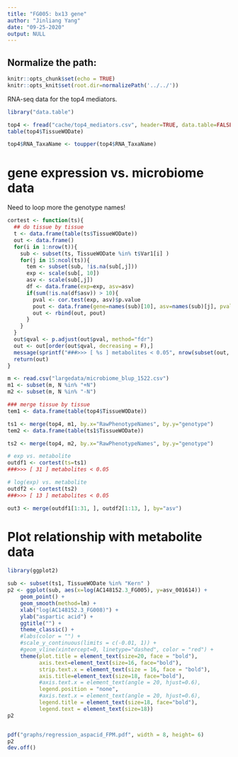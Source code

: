 ```yaml
---
title: "FG005: bx13 gene"
author: "Jinliang Yang"
date: "09-25-2020"
output: NULL
---
```



## Normalize the path:

```r
knitr::opts_chunk$set(echo = TRUE) 
knitr::opts_knit$set(root.dir=normalizePath('../../')) 
```


RNA-seq data for the top4 mediators.

```r
library("data.table")

top4 <- fread("cache/top4_mediators.csv", header=TRUE, data.table=FALSE)
table(top4$TissueWODate)

top4$RNA_TaxaName <- toupper(top4$RNA_TaxaName)
```

# gene expression vs. microbiome data

Need to loop more the genotype names!

```r

cortest <- function(ts){
  ## do tissue by tissue
  t <- data.frame(table(ts$TissueWODate))
  out <- data.frame()
  for(i in 1:nrow(t)){
    sub <- subset(ts, TissueWODate %in% t$Var1[i] )
    for(j in 15:ncol(ts)){
      tem <- subset(sub, !is.na(sub[,j]))
      exp <- scale(sub[, 10])
      asv <- scale(sub[,j])
      df <- data.frame(exp=exp, asv=asv)
      if(sum(!is.na(df$asv)) > 10){
        pval <- cor.test(exp, asv)$p.value
        pout <- data.frame(gene=names(sub)[10], asv=names(sub)[j], pval=pval, tissue = t$Var1[i])
        out <- rbind(out, pout)
      }
    }
  }
  out$qval <- p.adjust(out$pval, method="fdr")
  out <- out[order(out$qval, decreasing = F),]
  message(sprintf("###>>> [ %s ] metabolites < 0.05", nrow(subset(out, qval < 0.05))))
  return(out)
}

m <- read.csv("largedata/microbiome_blup_1522.csv")
m1 <- subset(m, N %in% "+N")
m2 <- subset(m, N %in% "-N")

### merge tissue by tissue
tem1 <- data.frame(table(top4$TissueWODate))

ts1 <- merge(top4, m1, by.x="RawPhenotypeNames", by.y="genotype")
tem2 <- data.frame(table(ts1$TissueWODate))

ts2 <- merge(top4, m2, by.x="RawPhenotypeNames", by.y="genotype")

# exp vs. metabolite
outdf1 <- cortest(ts=ts1)
###>>> [ 31 ] metabolites < 0.05

# log(exp) vs. metabolite
outdf2 <- cortest(ts2)
###>>> [ 13 ] metabolites < 0.05

out3 <- merge(outdf1[1:31, ], outdf2[1:13, ], by="asv")
```


# Plot relationship with metabolite data

```r
library(ggplot2)

sub <- subset(ts1, TissueWODate %in% "Kern" )
p2 <- ggplot(sub, aes(x=log(AC148152.3_FG005), y=asv_001614)) +
    geom_point() +
    geom_smooth(method=lm) +
    xlab("log(AC148152.3_FG008)") +
    ylab("aspartic acid") +
    ggtitle("") +
    theme_classic() +
    #labs(color = "") +
    #scale_y_continuous(limits = c(-0.01, 1)) +
    #geom_vline(xintercept=0, linetype="dashed", color = "red") +
    theme(plot.title = element_text(size=20, face = "bold"), 
          axis.text=element_text(size=16, face="bold"),
          strip.text.x = element_text(size = 16, face = "bold"),
          axis.title=element_text(size=18, face="bold"),
          #axis.text.x = element_text(angle = 20, hjust=0.6),
          legend.position = "none", 
          #axis.text.x = element_text(angle = 20, hjust=0.6),
          legend.title = element_text(size=18, face="bold"),
          legend.text = element_text(size=18))
p2


pdf("graphs/regression_aspacid_FPM.pdf", width = 8, height= 6)
p2
dev.off()
```




